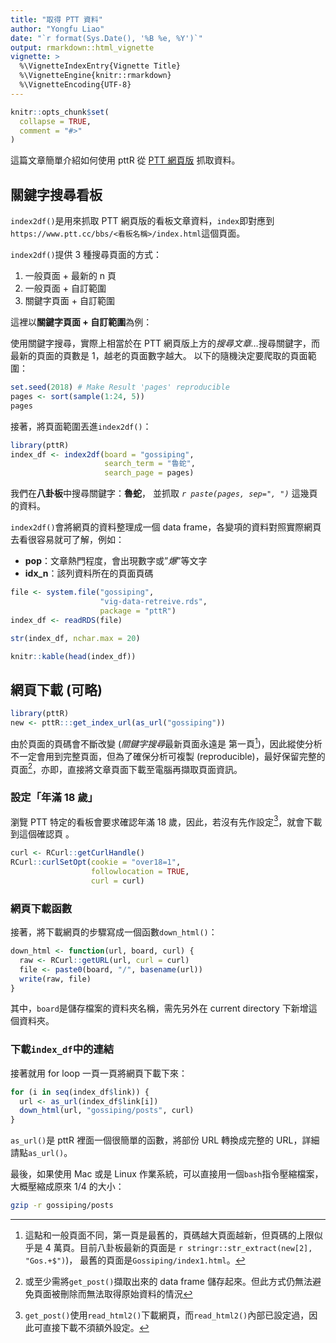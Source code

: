 ```yaml
---
title: "取得 PTT 資料"
author: "Yongfu Liao"
date: "`r format(Sys.Date(), '%B %e, %Y')`"
output: rmarkdown::html_vignette
vignette: >
  %\VignetteIndexEntry{Vignette Title}
  %\VignetteEngine{knitr::rmarkdown}
  %\VignetteEncoding{UTF-8}
---
```


```r
knitr::opts_chunk$set(
  collapse = TRUE,
  comment = "#>"
)
```

這篇文章簡單介紹如何使用 pttR 從 [PTT 網頁版](https://www.ptt.cc/bbs/index.html) 抓取資料。


## 關鍵字搜尋看板{#search}

`index2df()`是用來抓取 PTT 網頁版的看板文章資料，`index`即對應到`https://www.ptt.cc/bbs/<看板名稱>/index.html`這個頁面。

`index2df()`提供 3 種搜尋頁面的方式：

1. 一般頁面 + 最新的 n 頁
1. 一般頁面 + 自訂範圍
1. 關鍵字頁面 + 自訂範圍

這裡以**關鍵字頁面 + 自訂範圍**為例：


使用關鍵字搜尋，實際上相當於在 PTT 網頁版上方的*搜尋文章...*搜尋關鍵字，而最新的頁面的頁數是 1，越老的頁面數字越大。
以下的隨機決定要爬取的頁面範圍：
```r
set.seed(2018) # Make Result 'pages' reproducible
pages <- sort(sample(1:24, 5))
pages
```

接著，將頁面範圍丟進`index2df()`：
```r
library(pttR)
index_df <- index2df(board = "gossiping",
                     search_term = "魯蛇",
                     search_page = pages)
```
我們在**八卦板**中搜尋關鍵字：**魯蛇**，
並抓取 *`r paste(pages, sep=", ")`* 這幾頁的資料。


`index2df()`會將網頁的資料整理成一個 data frame，各變項的資料對照實際網頁去看很容易就可了解，例如：

- **pop**：文章熱門程度，會出現數字或"*爆*"等文字
- **idx_n**：該列資料所在的頁面頁碼

```r
file <- system.file("gossiping",
                    "vig-data-retreive.rds",
                    package = "pttR")
index_df <- readRDS(file)
```

```r
str(index_df, nchar.max = 20)
```

```r
knitr::kable(head(index_df))
```


## 網頁下載 (可略){#download}

```r
library(pttR)
new <- pttR:::get_index_url(as_url("gossiping"))
```

由於頁面的頁碼會不斷改變 (*關鍵字搜尋*最新頁面永遠是 第一頁[^newest])，因此縱使分析不一定會用到完整頁面，但為了確保分析可複製 (reproducible)，最好保留完整的頁面[^reproduce]，亦即，直接將文章頁面下載至電腦再擷取頁面資訊。

[^newest]: 這點和一般頁面不同，第一頁是最舊的，頁碼越大頁面越新，但頁碼的上限似乎是 4 萬頁。目前八卦板最新的頁面是
``r stringr::str_extract(new[2], "Gos.+$")``)，
最舊的頁面是`Gossiping/index1.html`。

[^reproduce]: 或至少需將`get_post()`擷取出來的 data frame 儲存起來。但此方式仍無法避免頁面被刪除而無法取得原始資料的情況


### 設定「年滿 18 歲」

瀏覽 PTT 特定的看板會要求確認年滿 18 歲，因此，若沒有先作設定[^rhtml2]，就會下載到這個確認頁 。

[^rhtml2]: `get_post()`使用`read_html2()`下載網頁，而`read_html2()`內部已設定過，因此可直接下載不須額外設定。

```r
curl <- RCurl::getCurlHandle()
RCurl::curlSetOpt(cookie = "over18=1",
                  followlocation = TRUE,
                  curl = curl)
```

### 網頁下載函數

接著，將下載網頁的步驟寫成一個函數`down_html()`：
```r
down_html <- function(url, board, curl) {
  raw <- RCurl::getURL(url, curl = curl)
  file <- paste0(board, "/", basename(url))
  write(raw, file)
}
```
其中，`board`是儲存檔案的資料夾名稱，需先另外在 current directory 下新增這個資料夾。


### 下載`index_df`中的連結

接著就用 for loop 一頁一頁將網頁下載下來：
```r
for (i in seq(index_df$link)) {
  url <- as_url(index_df$link[i])
  down_html(url, "gossiping/posts", curl)
}
```
`as_url()`是 pttR 裡面一個很簡單的函數，將部份 URL 轉換成完整的 URL，詳細請點`as_url()`。

最後，如果使用 Mac 或是 Linux 作業系統，可以直接用一個`bash`指令壓縮檔案，大概壓縮成原來 1/4 的大小：
```bash
gzip -r gossiping/posts
```

